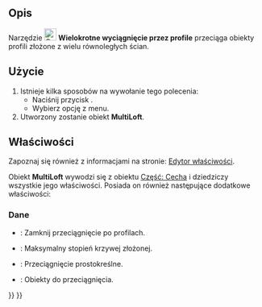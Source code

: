 <languages/>

{{Docnav/pl
|[[Curves_ReflectLines/pl|Linie odbicia]]
|[[Curves_BlendSurf2/pl|BlendSurface]]
|[[Curves_Workbench/pl|środowisko pracu Krzywe]]
|IconL=Curves_ReflectLines.svg
|IconR=Curves_BlendSurf2.svg
|IconC=Curves_workbench_icon.svg
}}

{{GuiCommand
|Name=Curves MultiLoft
|Name/pl=Krzywe: Wielokrotne wyciągnięcie przez profile
|MenuLocation=Surfaces → MultiLoft
|Workbenches=[[Curves_Workbench/pl|Krzywe]]
}}

<span id="Description"></span>
==Opis==

Narzędzie [[Image:Curves_MultiLoft.svg|24px]] '''Wielokrotne wyciągnięcie przez profile''' przeciąga obiekty profili złożone z wielu równoległych ścian.

<span id="Usage"></span>
==Użycie==

# Istnieje kilka sposobów na wywołanie tego polecenia:
#* Naciśnij przycisk {{Button|[[Image:Curves_MultiLoft.svg|16px]] [[Curves_MultiLoft/pl|MultiLoft]]}}.
#* Wybierz opcję {{MenuCommand|Surfaces → [[Image:Curves_MultiLoft.svg|16px]] MultiLoft}} z menu.
# Utworzony zostanie obiekt '''MultiLoft'''.

<span id="Properties"></span>
==Właściwości==

Zapoznaj się również z informacjami na stronie: [[Property_editor/pl|Edytor właściwości]].

Obiekt '''MultiLoft''' wywodzi się z obiektu [[Part_Feature/pl|Część: Cecha]] i dziedziczy wszystkie jego właściwości. Posiada on również następujące dodatkowe właściwości:

<span id="Data"></span>
===Dane===

{{TitleProperty|Multiloft}}

* {{PropertyData|Closed|Bool}}: Zamknij przeciągnięcie po profilach.
* {{PropertyData|MaxDegree|Integer}}: Maksymalny stopień krzywej złożonej.
* {{PropertyData|Ruled|Bool}}: Przeciągnięcie prostokreślne.
* {{PropertyData|Sources|LinkList}}: Obiekty do przeciągnięcia.


{{Docnav/pl
|[[Curves_ReflectLines/pl|Linie odbicia]]
|[[Curves_BlendSurf2/pl|BlendSurface]]
|[[Curves_Workbench/pl|środowisko pracu Krzywe]]
|IconL=Curves_ReflectLines.svg
|IconR=Curves_BlendSurf2.svg
|IconC=Curves_workbench_icon.svg
}}

{{Curves Tools navi{{#translation:}}}}
{{Userdocnavi{{#translation:}}}}